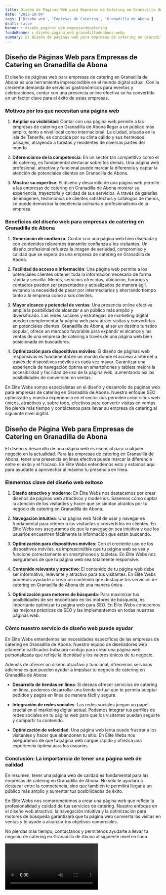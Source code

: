 ```yaml
---
title: Diseño de Páginas Web para Empresas de Catering en Granadilla de Abona
date: '2023-10-04'
tags: ['Diseño web', 'Empresas de Catering', 'Granadilla de Abona']
draft: false
banner : diseño_paginas_web_empresasdecatering
fondoBanner : diseño_pagina_web_granadilladeabona.webp
summary: El diseño de páginas web para empresas de catering en Granadilla de Abona es una herramienta imprescindible en el mundo digital actual. Con la creciente demanda de servicios gastronómicos para eventos y celebraciones, contar con una presencia online efectiva se ha convertido en un factor clave para el éxito de estas empresas.
---
```


## Diseño de Páginas Web para Empresas de Catering en Granadilla de Abona

El diseño de páginas web para empresas de catering en Granadilla de Abona es una herramienta imprescindible en el mundo digital actual. Con la creciente demanda de servicios gastronómicos para eventos y celebraciones, contar con una presencia online efectiva se ha convertido en un factor clave para el éxito de estas empresas.

### Motivos por los que necesitan una página web

1. **Ampliar su visibilidad**: Contar con una página web permite a las empresas de catering en Granadilla de Abona llegar a un público más amplio, tanto a nivel local como internacional. La ciudad, situada en la isla de Tenerife, es conocida por su clima cálido y sus hermosos paisajes, atrayendo a turistas y residentes de diversas partes del mundo.

2. **Diferenciarse de la competencia**: En un sector tan competitivo como el de catering, es fundamental destacar sobre los demás. Una página web profesional, atractiva y funcional puede marcar la diferencia y captar la atención de potenciales clientes en Granadilla de Abona.

3. **Mostrar su expertise**: El diseño y desarrollo de una página web permite a las empresas de catering en Granadilla de Abona mostrar su experiencia, trayectoria y calidad de sus servicios. A través de galerías de imágenes, testimonios de clientes satisfechos y catálogos de menús, se puede demostrar la excelencia culinaria y profesionalismo de la empresa.

### Beneficios del diseño web para empresas de catering en Granadilla de Abona

1. **Generación de confianza**: Contar con una página web bien diseñada y con contenidos relevantes transmite confianza a los visitantes. Un diseño profesional refuerza la imagen de seriedad, compromiso y calidad que se espera de una empresa de catering en Granadilla de Abona.

2. **Facilidad de acceso a información**: Una página web permite a los potenciales clientes obtener toda la información necesaria de forma rápida y sencilla. Menús, servicios ofrecidos, ubicación, horarios y contactos pueden ser presentados y actualizados de manera ágil, evitando la necesidad de pasar por intermediarios y ahorrando tiempo tanto a la empresa como a sus clientes.

3. **Mayor alcance y potencial de ventas**: Una presencia online efectiva amplía la posibilidad de alcanzar a un público más amplio y diversificado. Las redes sociales y estrategias de marketing digital pueden complementar la página web para atraer visitas y convertirlas en potenciales clientes. Granadilla de Abona, al ser un destino turístico popular, ofrece un mercado favorable para expandir el alcance y las ventas de una empresa de catering a través de una página web bien posicionada en buscadores.

4. **Optimización para dispositivos móviles**: El diseño de páginas web responsivas es fundamental en un mundo donde el acceso a internet a través de dispositivos móviles es cada vez mayor. Garantizar una experiencia de navegación óptima en smartphones y tablets mejora la accesibilidad y facilidad de uso de la página web, aumentando así las posibilidades de conversión en ventas.

En Élite Webs somos especialistas en el diseño y desarrollo de páginas web para empresas de catering en Granadilla de Abona. Nuestro enfoque SEO optimizado y nuestra experiencia en el sector nos permiten crear sitios web únicos, atractivos y, sobre todo, efectivos para convertir visitas en ventas. No pierda más tiempo y contáctenos para llevar su empresa de catering al siguiente nivel digital.

<GifSeo />

<Cta />

## Diseño de Página Web para Empresas de Catering en Granadilla de Abona

El diseño y desarrollo de una página web es esencial para cualquier negocio en la actualidad. Para las empresas de catering en Granadilla de Abona, tener una presencia en línea efectiva puede marcar la diferencia entre el éxito y el fracaso. En Élite Webs entendemos esto y estamos aquí para ayudarte a aprovechar al máximo tu presencia en línea.

### Elementos clave del diseño web exitoso

1. **Diseño atractivo y moderno**: En Élite Webs nos destacamos por crear diseños de páginas web atractivos y modernos. Sabemos cómo captar la atención de los visitantes y hacer que se sientan atraídos por tu negocio de catering en Granadilla de Abona.

2. **Navegación intuitiva**: Una página web fácil de usar y navegar es fundamental para retener a los visitantes y convertirlos en clientes. En Élite Webs nos aseguramos de que la navegación sea intuitiva y que los usuarios encuentren fácilmente la información que están buscando.

3. **Optimización para dispositivos móviles**: Con el creciente uso de los dispositivos móviles, es imprescindible que tu página web se vea y funcione correctamente en smartphones y tabletas. En Élite Webs nos aseguramos de que tu página web sea totalmente responsive.

4. **Contenido relevante y atractivo**: El contenido de tu página web debe ser informativo, relevante y atractivo para tus visitantes. En Élite Webs podemos ayudarte a crear un contenido que destaque tus servicios de catering en Granadilla de Abona de una manera única.

5. **Optimización para motores de búsqueda**: Para maximizar tus posibilidades de ser encontrado en los motores de búsqueda, es importante optimizar tu página web para SEO. En Élite Webs conocemos las mejores prácticas de SEO y las implementamos en todas nuestras páginas web.

### Cómo nuestro servicio de diseño web puede ayudar

En Élite Webs entendemos las necesidades específicas de las empresas de catering en Granadilla de Abona. Nuestro equipo de diseñadores web altamente calificados trabajará contigo para crear una página web personalizada que refleje la identidad y los valores únicos de tu negocio.

Además de ofrecer un diseño atractivo y funcional, ofrecemos servicios adicionales que pueden ayudar a impulsar tu negocio de catering en Granadilla de Abona:

- **Desarrollo de tiendas en línea**: Si deseas ofrecer servicios de catering en línea, podemos desarrollar una tienda virtual que te permita aceptar pedidos y pagos en línea de manera fácil y segura.

- **Integración de redes sociales**: Las redes sociales juegan un papel crucial en el marketing digital actual. Podemos integrar tus perfiles de redes sociales en tu página web para que los visitantes puedan seguirte y compartir tu contenido.

- **Optimización de velocidad**: Una página web lenta puede frustrar a los visitantes y hacer que abandonen tu sitio. En Élite Webs nos aseguramos de que tu página web cargue rápido y ofrezca una experiencia óptima para los usuarios.

### Conclusión: La importancia de tener una página web de calidad

En resumen, tener una página web de calidad es fundamental para las empresas de catering en Granadilla de Abona. No solo te ayudará a destacar entre la competencia, sino que también te permitirá llegar a un público más amplio y aumentar tus posibilidades de éxito.

En Élite Webs nos comprometemos a crear una página web que refleje la profesionalidad y calidad de tus servicios de catering. Nuestro enfoque en el diseño web atractivo, la navegación intuitiva y la optimización para motores de búsqueda garantizará que tu página web convierta las visitas en ventas y te ayude a alcanzar tus objetivos comerciales.

No pierdas más tiempo, contáctanos y permítenos ayudarte a llevar tu negocio de catering en Granadilla de Abona al siguiente nivel en línea.

<Video />

<CtaBot job='Empresas de Catering' city='Granadilla de Abona'/>

<Gmaps query='Granadilla de Abona+españa+maps' />